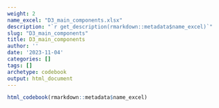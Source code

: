 ```yaml
---
weight: 2
name_excel: "D3_main_components.xlsx"
description: "`r get_description(rmarkdown::metadata$name_excel)`"
slug: "D3_main_components"
title: D3_main_components
author: ''
date: '2023-11-04'
categories: []
tags: []
archetype: codebook
output: html_document
---
```


```r
html_codebook(rmarkdown::metadata$name_excel)
```
